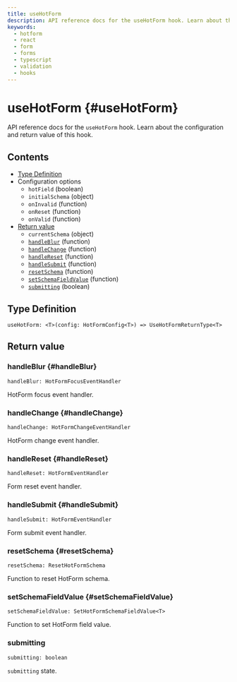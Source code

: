 ```yaml
---
title: useHotForm
description: API reference docs for the useHotForm hook. Learn about the configuration and return value of this hook.
keywords:
  - hotform
  - react
  - form
  - forms
  - typescript
  - validation
  - hooks
---
```


# useHotForm \{#useHotForm\}

API reference docs for the `useHotForm` hook. Learn about the configuration and return value of this hook.

## Contents

- [Type Definition](#type-definition)
- Configuration options
  - <GatsbyLink to="/api/HotFormConfig#hotField">`hotField`</GatsbyLink> (boolean)
  - <GatsbyLink to="/api/HotFormConfig#initialSchema">`initialSchema`</GatsbyLink> (object)
  - <GatsbyLink to="/api/HotFormConfig#onInvalid">`onInvalid`</GatsbyLink> (function)
  - <GatsbyLink to="/api/HotFormConfig#onReset">`onReset`</GatsbyLink> (function)
  - <GatsbyLink to="/api/HotFormConfig#onValid">`onValid`</GatsbyLink> (function)
- [Return value](#return-value)
  - <GatsbyLink to="/api/HotFormConfig#initialSchema">`currentSchema`</GatsbyLink> (object)
  - [`handleBlur`](#handleBlur) (function)
  - [`handleChange`](#handleChange) (function)
  - [`handleReset`](#handleReset) (function)
  - [`handleSubmit`](#handleSubmit) (function)
  - [`resetSchema`](#resetSchema) (function)
  - [`setSchemaFieldValue`](#setSchemaFieldValue) (function)
  - [`submitting`](#submitting) (boolean)

## Type Definition

`useHotForm: <T>(config: HotFormConfig<T>) => UseHotFormReturnType<T>`

## Return value

### handleBlur \{#handleBlur\}

`handleBlur: HotFormFocusEventHandler`

HotForm focus event handler.

### handleChange \{#handleChange\}

`handleChange: HotFormChangeEventHandler`

HotForm change event handler.

### handleReset \{#handleReset\}

`handleReset: HotFormEventHandler`

Form reset event handler.

### handleSubmit \{#handleSubmit\}

`handleSubmit: HotFormEventHandler`

Form submit event handler.

### resetSchema \{#resetSchema\}

`resetSchema: ResetHotFormSchema`

Function to reset HotForm schema.

### setSchemaFieldValue \{#setSchemaFieldValue\}

`setSchemaFieldValue: SetHotFormSchemaFieldValue<T>`

Function to set HotForm field value.

### submitting

`submitting: boolean`

`submitting` state.

